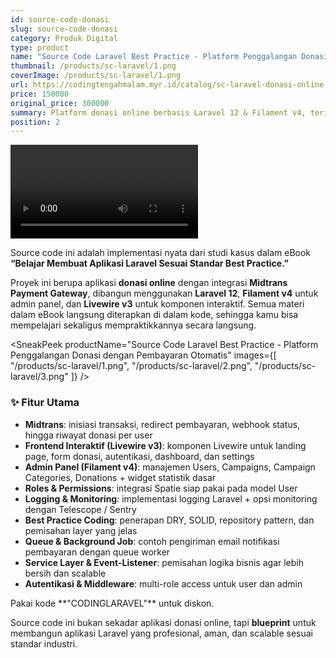 ```yaml
---
id: source-code-donasi
slug: source-code-donasi
category: Produk Digital
type: product
name: "Source Code Laravel Best Practice - Platform Penggalangan Donasi dengan Pembayaran Otomatis"
thumbnail: /products/sc-laravel/1.png
coverImage: /products/sc-laravel/1.png
url: https://codingtengahmalam.myr.id/catalog/sc-laravel-donasi-online
price: 150000
original_price: 300000
summary: Platform donasi online berbasis Laravel 12 & Filament v4, terintegrasi Midtrans, lengkap dengan fitur best practice dan modul siap pakai untuk pengelolaan donasi, user, serta admin panel modern.
position: 2
---
```

<Video
  youtubeId="xA4uF1u5rlU"
  title="Source Code Laravel Best Practice - Platform Penggalangan Donasi dengan Pembayaran Otomatis"
/>

Source code ini adalah implementasi nyata dari studi kasus dalam eBook **“Belajar Membuat Aplikasi Laravel Sesuai Standar Best Practice.”**

Proyek ini berupa aplikasi **donasi online** dengan integrasi **Midtrans Payment Gateway**, dibangun menggunakan **Laravel 12**, **Filament v4** untuk admin panel, dan **Livewire v3** untuk komponen interaktif. Semua materi dalam eBook langsung diterapkan di dalam kode, sehingga kamu bisa mempelajari sekaligus mempraktikkannya secara langsung.

<SneakPeek
  productName="Source Code Laravel Best Practice - Platform Penggalangan Donasi dengan Pembayaran Otomatis"
  images={[
    "/products/sc-laravel/1.png",
    "/products/sc-laravel/2.png",
    "/products/sc-laravel/3.png"
  ]}
/>

### ✨ Fitur Utama
- **Midtrans**: inisiasi transaksi, redirect pembayaran, webhook status, hingga riwayat donasi per user  
- **Frontend Interaktif (Livewire v3)**: komponen Livewire untuk landing page, form donasi, autentikasi, dashboard, dan settings  
- **Admin Panel (Filament v4)**: manajemen Users, Campaigns, Campaign Categories, Donations + widget statistik dasar  
- **Roles & Permissions**: integrasi Spatie siap pakai pada model User  
- **Logging & Monitoring**: implementasi logging Laravel + opsi monitoring dengan Telescope / Sentry  
- **Best Practice Coding**: penerapan DRY, SOLID, repository pattern, dan pemisahan layer yang jelas  
- **Queue & Background Job**: contoh pengiriman email notifikasi pembayaran dengan queue worker  
- **Service Layer & Event-Listener**: pemisahan logika bisnis agar lebih bersih dan scalable  
- **Autentikasi & Middleware**: multi-role access untuk user dan admin  

<Callout title="Voucher Discount 25%" variant="warning">
  Pakai kode **"CODINGLARAVEL"** untuk diskon.
</Callout>

Source code ini bukan sekadar aplikasi donasi online, tapi **blueprint** untuk membangun aplikasi Laravel yang profesional, aman, dan scalable sesuai standar industri.
